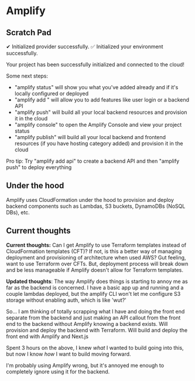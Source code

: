 # Amplify

## Scratch Pad

✔ Initialized provider successfully.
✅ Initialized your environment successfully.

Your project has been successfully initialized and connected to the cloud!

Some next steps:
- "amplify status" will show you what you've added already and if it's locally configured or deployed
- "amplify add <category>" will allow you to add features like user login or a backend API
- "amplify push" will build all your local backend resources and provision it in the cloud
- "amplify console" to open the Amplify Console and view your project status
- "amplify publish" will build all your local backend and frontend resources (if you have hosting category added) and provision it in the cloud

Pro tip:
Try "amplify add api" to create a backend API and then "amplify push" to deploy everything

## Under the hood

Amplify uses CloudFormation under the hood to provision and deploy backend components such as Lambdas, S3 buckets, DynamoDBs (NoSQL DBs), etc.

## Current thoughts

**Current thoughts:** Can I get Amplify to use Terraform templates instead of CloudFormation templates (CFT)? If not, is this a better way of managing deployment and provisioning of architecture when used AWS? 
Gut feeling, want to use Terraform over CFTs. But, deployment process will break down and be less manageable if Amplify doesn't allow for Terraform templates.

**Updated thoughts**: The way Amplify does things is starting to annoy me as far as the backend is concerned. I have a basic app up and running and a couple lambdas deployed, but the amplify CLI won't let me configure S3 storage without enabling auth, which is like 'wut?'

So... I am thinking of totally scrapping what I have and doing the front end separate from the backend and just making an API callout from the front end to the backend without Amplify knowing a backend exists. Will provision and deploy the backend with Terraform. Will build and deploy the front end with Amplify and Next.js

Spent 3 hours on the above, I knew *what* I wanted to build going into this, but now I know *how* I want to build moving forward.

I'm probably using Amplify wrong, but it's annoyed me enough to completely ignore using it for the backend.